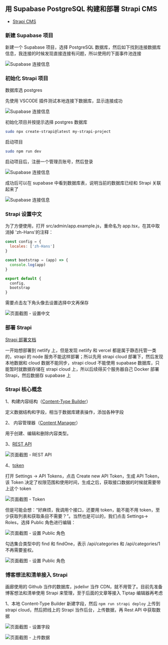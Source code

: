 ## 用 Supabase PostgreSQL 构建和部署 Strapi CMS

- [Strapi CMS](https://docs.strapi.io/cms/intro)

### 新建 Supabase 项目

新建一个 Supabase 项目，选择 PostgreSQL 数据库，然后如下找到连接数据库信息，我连接的时候发现直接连接有问题，所以使用的下面事件池连接

![Supabase 连接信息](/posts/strapi-supabase/image1.png)

### 初始化 Strapi 项目

数据库选 postgres

先使用 VSCODE 插件测试本地连接下数据库，显示连接成功

![Supabase 连接信息](/posts/strapi-supabase/image2.png)

初始化项目并按提示选择 postgres 数据库

```bash
sudo npx create-strapi@latest my-strapi-project
```

启动项目

```bash
sudo npm run dev
```

启动项目后，注册一个管理员账号，然后登录

![Supabase 连接信息](/posts/strapi-supabase/image3.jpeg)

成功后可以在 supabase 中看到数据库表，说明当前的数据库已经和 Strapi 关联起来了

![Supabase 连接信息](/posts/strapi-supabase/image4.png)

### Strapi 设置中文

为了方便使用，打开 src/admin/app.example.js，重命名为 app.tsx，在其中取消掉 'zh-Hans'的注释：

```js
const config = {
  locales: ['zh-Hans']
}

const bootstrap = (app) => {
  console.log(app)
}

export default {
  config,
  bootstrap
}
```

需要点击左下角头像去设置选择中文再保存

![页面截图 - 设置中文](/posts/strapi-supabase/image5.png)

### 部署 Strapi

[Strapi 部署文档](https://docs.strapi.io/cms/quick-start#%EF%B8%8F-part-c-deploy-to-strapi-cloud)

一开始想部署到 netlify 上，但是发现 netlify 和 vercel 都是属于静态托管一类的，strapi 的 node 服务不能这样部署；所以先用 strapi cloud 部署下，然后发现 本地数据和 cloud 数据不能同步，strapi cloud 不能使用 supabase 数据库，只能暂时就数据存储在 strapi cloud 上，所以后续得买个服务器自己 Docker 部署 Strapi，然后数据存 supabase 上

### Strapi 核心概念

1、构建内容结构（[Content-Type Builder](https://docs.strapi.io/cms/features/content-type-builder)）

定义数据结构和字段，相当于数据库建表操作，添加各种字段

2、 内容管理器（[Content Manager](https://docs.strapi.io/cms/features/content-manager)）

用于创建、编辑和删除内容类型。

3、[REST API](https://docs.strapi.io/cms/api/rest)

![页面截图 - REST API](/posts/strapi-supabase/image6.png)

4、[token](https://docs.strapi.io/cms/features/api-tokens#creating-a-new-api-token)

打开 Settings -> API Tokens，点击 Create new API Token，生成 API Token，该 Token 决定了权限范围和使用时间，生成之后，获取接口数据的时候就需要带上这个 token

![页面截图 - Token](/posts/strapi-supabase/image8.png)

但是可能会想：“好麻烦，我调用个接口，还要用 token，能不能不用 token，至少获取列表和获取条目不需要？”。当然也是可以的，我们点击 Settings-> Roles，选择 Public 角色进行编辑：

![页面截图 - 设置 Public 角色](/posts/strapi-supabase/image7.png)

勾选集合类型中的 find 和 findOne，表示 /api/categories 和 /api/categories/1 不再需要鉴权。

![页面截图 - 设置 Public 角色](/posts/strapi-supabase/image8.png)

### 博客想法和清单接入 Strapi

画廊使用的 Github 当作的数据库，jsdelivr 当作 CDN，就不用管了。目前先准备博客想法和清单使用 Strapi 来管理，至于后面的文章等接入 Tiptap 编辑器再考虑

1、本地 Content-Type Builder 新建字段，然后 `npm run strapi deploy` 上传到 strapi cloud，然后把线上的 Strapi 当作后台，上传数据，再 Rest API 中获取数据

![页面截图 - 设置字段](/posts/strapi-supabase/image9.png)

![页面截图 - 上传数据](/posts/strapi-supabase/image10.png)
